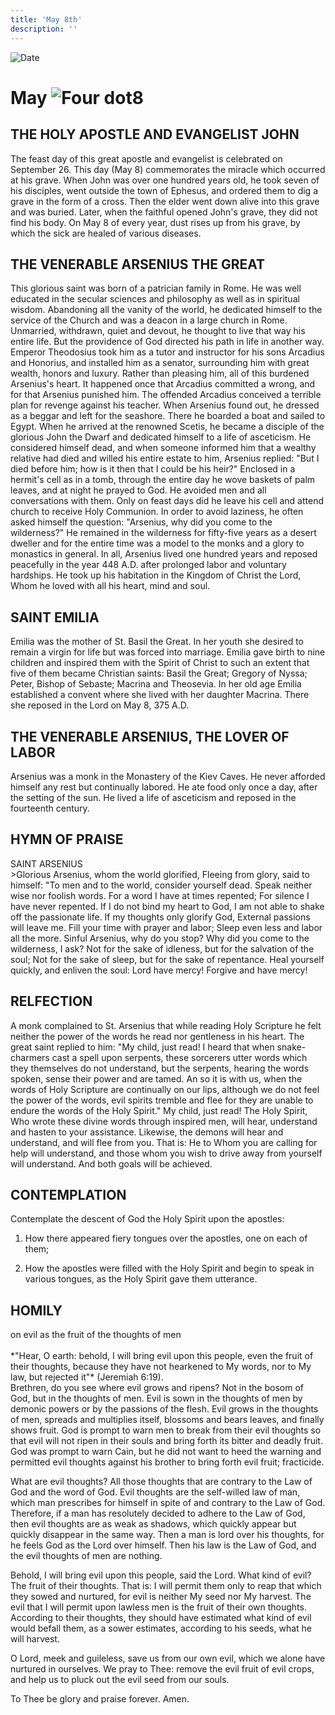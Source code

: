 ```yaml
---
title: 'May 8th'
description: ''
---
```


<RunningHead />
<Image src="/title-imprint.png" height={68} width={50} alt="Date" className="title-imprint"/>

# <div id="date">May <Image className="four-dot" src="/four-dot.png" height={15} width={15} alt="Four dot" />8</div>

## THE HOLY APOSTLE AND EVANGELIST JOHN

The feast day of this great apostle and evangelist is celebrated on September 26. This day (May 8) commemorates the miracle which occurred at his grave. When John was over one hundred years old, he took seven of his disciples, went outside the town of Ephesus, and ordered them to dig a grave in the form of a cross. Then the elder went down alive into this grave and was buried. Later, when the faithful opened John's grave, they did not find his body. On May 8 of every year, dust rises up from his grave, by which the sick are healed of various diseases.

## THE VENERABLE ARSENIUS THE GREAT

This glorious saint was born of a patrician family in Rome. He was well educated in the secular sciences and philosophy as well as in spiritual wisdom. Abandoning all the vanity of the world, he dedicated himself to the service of the Church and was a deacon in a large church in Rome. Unmarried, withdrawn, quiet and devout, he thought to live that way his entire life. But the providence of God directed his path in life in another way. Emperor Theodosius took him as a tutor and instructor for his sons Arcadius and Honorius, and installed him as a senator, surrounding him with great wealth, honors and luxury. Rather than pleasing him, all of this burdened Arsenius's heart. It happened once that Arcadius committed a wrong, and for that Arsenius punished him. The offended Arcadius conceived a terrible plan for revenge against his teacher. When Arsenius found out, he dressed as a beggar and left for the seashore.  There he boarded a boat and sailed to Egypt. When he arrived at the renowned Scetis, he became a disciple of the glorious John the Dwarf and dedicated himself to a life of asceticism. He considered himself dead, and when someone informed him that a wealthy relative had died and willed his entire estate to him, Arsenius replied: "But I died before him; how is it then that I could be his heir?" Enclosed in a hermit's cell as in a tomb, through the entire day he wove baskets of palm leaves, and at night he prayed to God. He avoided men and all conversations with them. Only on feast days did he leave his cell and attend church to receive Holy Communion. In order to avoid laziness, he often asked himself the question: "Arsenius, why did you come to the wilderness?" He remained in the wilderness for fifty-five years as a desert dweller and for the entire time was a model to the monks and a glory to monastics in general. In all, Arsenius lived one hundred years and reposed peacefully in the year 448 A.D. after prolonged labor and voluntary hardships.  He took up his habitation in the Kingdom of Christ the Lord, Whom he loved with all his heart, mind and soul.

## SAINT EMILIA

Emilia was the mother of St. Basil the Great. In her youth she desired to remain a virgin for life but was forced into marriage. Emilia gave birth to nine children and inspired them with the Spirit of Christ to such an extent that five of them became Christian saints: Basil the Great; Gregory of Nyssa; Peter, Bishop of Sebaste; Macrina and Theosevia. In her old age Emilia established a convent where she lived with her daughter Macrina. There she reposed in the Lord on May 8, 375 A.D.

## THE VENERABLE ARSENIUS, THE LOVER OF LABOR

Arsenius was a monk in the Monastery of the Kiev Caves. He never afforded himself any rest but continually labored. He ate food only once a day, after the setting of the sun. He lived a life of asceticism and reposed in the fourteenth century.


## HYMN OF PRAISE
<div style={{textAlign:'center', color:'crimson', fontWeight:'bold'}}>
SAINT ARSENIUS
</div>
>Glorious Arsenius, whom the world glorified,  
Fleeing from glory, said to himself:  
"To men and to the world, consider yourself dead.  
Speak neither wise nor foolish words.  
For a word I have at times repented;  
For silence I have never repented.  
If I do not bind my heart to God,  
I am not able to shake off the passionate life.  
If my thoughts only glorify God,  
External passions will leave me.  
Fill your time with prayer and labor;  
Sleep even less and labor all the more.  
Sinful Arsenius, why do you stop?  
Why did you come to the wilderness, I ask?  
Not for the sake of idleness, but for the salvation of the soul;  
Not for the sake of sleep, but for the sake of repentance.  
Heal yourself quickly, and enliven the soul:  
Lord have mercy! Forgive and have mercy!  


## RELFECTION

A monk complained to St. Arsenius that while reading Holy Scripture he felt neither the power of the words he read nor gentleness in his heart. The great saint replied to him: "My child, just read! I heard that when snake-charmers cast a spell upon serpents, these sorcerers utter words which they themselves do not understand, but the serpents, hearing the words spoken, sense their power and are tamed. An so it is with us, when the words of Holy Scripture are continually on our lips, although we do not feel the power of the words, evil spirits tremble and flee for they are unable to endure the words of the Holy Spirit." My child, just read! The Holy Spirit, Who wrote these divine words through inspired men, will hear, understand and hasten to your assistance. Likewise, the demons will hear and understand, and will flee from you. That is: He to Whom you are calling for help will understand, and those whom you wish to drive away from yourself will understand. And both goals will be achieved.


## CONTEMPLATION

Contemplate the descent of God the Holy Spirit upon the apostles:

1. How there appeared fiery tongues over the apostles, one on each of them;

2. How the apostles were filled with the Holy Spirit and begin to speak in various tongues, as the Holy Spirit gave them utterance.


## HOMILY
<div style={{textAlign:'center', color:'crimson', fontWeight:'bold'}}>
on evil as the fruit of the thoughts of men
</div><br />
<div style={{textAlign:'right'}}>
*"Hear, O earth: behold, I will bring evil upon this people, even the fruit of their thoughts, because they have not hearkened to My words, nor to My law, but rejected it"* (Jeremiah 6:19).
</div>
Brethren, do you see where evil grows and ripens? Not in the bosom of God, but in the thoughts of men. Evil is sown in the thoughts of men by demonic powers or by the passions of the flesh. Evil grows in the thoughts of men, spreads and multiplies itself, blossoms and bears leaves, and finally shows fruit. God is prompt to warn men to break from their evil thoughts so that evil will not ripen in their souls and bring forth its bitter and deadly fruit. God was prompt to warn Cain, but he did not want to heed the warning and permitted evil thoughts against his brother to bring forth evil fruit; fracticide.

What are evil thoughts? All those thoughts that are contrary to the Law of God and the word of God. Evil thoughts are the self-willed law of man, which man prescribes for himself in spite of and contrary to the Law of God. Therefore, if a man has resolutely decided to adhere to the Law of God, then evil thoughts are as weak as shadows, which quickly appear but quickly disappear in the same way. Then a man is lord over his thoughts, for he feels God as the Lord over himself. Then his law is the Law of God, and the evil thoughts of men are nothing.

Behold, I will bring evil upon this people, said the Lord. What kind of evil? The fruit of their thoughts. That is: I will permit them only to reap that which they sowed and nurtured, for evil is neither My seed nor My harvest. The evil that I will permit upon lawless men is the fruit of their own thoughts. According to their thoughts, they should have estimated what kind of evil would befall them, as a sower estimates, according to his seeds, what he will harvest.

O Lord, meek and guileless, save us from our own evil, which we alone have nurtured in ourselves. We pray to Thee: remove the evil fruit of evil crops, and help us to pluck out the evil seed from our souls.

To Thee be glory and praise forever. Amen.